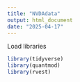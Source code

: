 ```yaml
---
title: "NVDAdata"
output: html_document
date: "2025-04-17"
---
```


Load libraries
```r
library(tidyverse)
library(quantmod)
library(rvest)
```


```r

```